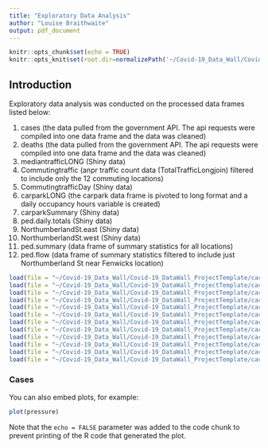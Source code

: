 ```yaml
---
title: "Exploratory Data Analysis"
author: "Louise Braithwaite"
output: pdf_document
---
```


```r
knitr::opts_chunk$set(echo = TRUE)
knitr::opts_knit$set(root.dir=normalizePath('~/Covid-19_Data_Wall/Covid-19_DataWall_ProjectTemplate'))
```

## Introduction

Exploratory data analysis was conducted on the processed data frames listed below: 

1. cases (the data pulled from the government API. The api requests were compiled into one data frame and the data was cleaned)
2. deaths (the data pulled from the government API. The api requests were compiled into one data frame and the data was cleaned)
3. mediantrafficLONG (Shiny data)
4. Commutingtraffic (anpr traffic count data (TotalTrafficLongjoin) filtered to include only the 12 commuting locations)
5. CommutingtrafficDay (Shiny data)
6. carparkLONG (the carpark data frame is pivoted to long format and a daily occupancy hours variable is created)
7. carparkSummary (Shiny data)
8. ped.daily.totals (Shiny data)
9. NorthumberlandSt.east (Shiny data)
10. NorthumberlandSt.west (Shiny data)
11. ped.summary (data frame of summary statistics for all locations) 
12. ped.flow (data frame of summary statistics filtered to include just Northumberland St near Fenwicks location)  


```r
load(file = "~/Covid-19_Data_Wall/Covid-19_DataWall_ProjectTemplate/cache/cases.RData")
load(file = "~/Covid-19_Data_Wall/Covid-19_DataWall_ProjectTemplate/cache/deaths.RData")
load(file = "~/Covid-19_Data_Wall/Covid-19_DataWall_ProjectTemplate/cache/mediantrafficLONG.RData")
load(file = "~/Covid-19_Data_Wall/Covid-19_DataWall_ProjectTemplate/cache/Commutingtraffic.RData")
load(file = "~/Covid-19_Data_Wall/Covid-19_DataWall_ProjectTemplate/cache/CommutingtrafficDay.RData")
load(file = "~/Covid-19_Data_Wall/Covid-19_DataWall_ProjectTemplate/cache/carparkLONG.RData")
load(file = "~/Covid-19_Data_Wall/Covid-19_DataWall_ProjectTemplate/cache/carparkSummary.RData")
load(file = "~/Covid-19_Data_Wall/Covid-19_DataWall_ProjectTemplate/cache/ped.daily.totals.RData")
load(file = "~/Covid-19_Data_Wall/Covid-19_DataWall_ProjectTemplate/cache/NorthumberlandSt.east.RData")
load(file = "~/Covid-19_Data_Wall/Covid-19_DataWall_ProjectTemplate/cache/NorthumberlandSt.west.RData")
load(file = "~/Covid-19_Data_Wall/Covid-19_DataWall_ProjectTemplate/cache/ped.summary.RData")
load(file = "~/Covid-19_Data_Wall/Covid-19_DataWall_ProjectTemplate/cache/ped.flow.RData")
```

### Cases


You can also embed plots, for example:

```r
plot(pressure)
```

Note that the `echo = FALSE` parameter was added to the code chunk to prevent printing of the R code that generated the plot.
